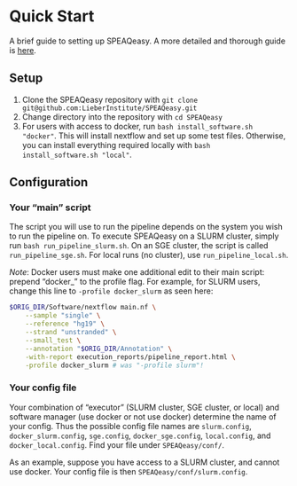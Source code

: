 # Quick Start {#quick-start}

A brief guide to setting up SPEAQeasy. A more detailed and thorough guide is [here](#setup-details).

## Setup

1. Clone the SPEAQeasy repository with `git clone git@github.com:LieberInstitute/SPEAQeasy.git`
2. Change directory into the repository with `cd SPEAQeasy`
3. For users with access to docker, run `bash install_software.sh "docker"`. This will install nextflow and set up some test files. Otherwise, you can install everything required locally with `bash install_software.sh "local"`.

## Configuration {#quick-config}

### Your "main" script ###

The script you will use to run the pipeline depends on the system you wish to run the pipeline on. To execute SPEAQeasy on a SLURM cluster, simply run `bash run_pipeline_slurm.sh`. On an SGE cluster, the script is called `run_pipeline_sge.sh`. For local runs (no cluster), use `run_pipeline_local.sh`.

*Note*: Docker users must make one additional edit to their main script: prepend "docker_" to the profile flag. For example, for SLURM users, change this line to `-profile docker_slurm` as seen here:

```bash
$ORIG_DIR/Software/nextflow main.nf \
    --sample "single" \
    --reference "hg19" \
    --strand "unstranded" \
    --small_test \
    --annotation "$ORIG_DIR/Annotation" \
    -with-report execution_reports/pipeline_report.html \
    -profile docker_slurm # was "-profile slurm"!
```


### Your config file ###

Your combination of "executor" (SLURM cluster, SGE cluster, or local) and software manager (use docker or not use docker) determine the name of your config. Thus the possible config file names are `slurm.config`, `docker_slurm.config`, `sge.config`, `docker_sge.config`, `local.config`, and `docker_local.config`. Find your file under `SPEAQeasy/conf/`.

As an example, suppose you have access to a SLURM cluster, and cannot use docker. Your config file is then `SPEAQeasy/conf/slurm.config`.
